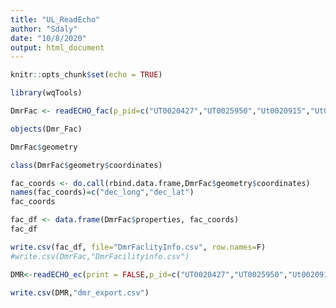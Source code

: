 ```yaml
---
title: "UL_ReadEcho"
author: "Sdaly"
date: "10/8/2020"
output: html_document
---
```


```r
knitr::opts_chunk$set(echo = TRUE)
```

```r
library(wqTools)
```


```r
DmrFac <- readECHO_fac(p_pid=c("UT0020427","UT0025950","Ut0020915","Ut0021717","UT0020249","UT0026000","UT0025321","UT0020109","UT0020834","UT0023639","ut0000361","ut0025283","UT0024422","UT0000612","UT0025097","UT0025623","UT0025518"))
```

```r
objects(Dmr_Fac)
```

```r
DmrFac$geometry
```

```r
class(DmrFac$geometry$coordinates)
```


```r
fac_coords <- do.call(rbind.data.frame,DmrFac$geometry$coordinates)
names(fac_coords)=c("dec_long","dec_lat")
fac_coords
```


```r
fac_df <- data.frame(DmrFac$properties, fac_coords)
fac_df
```

```r
write.csv(fac_df, file="DmrFaclityInfo.csv", row.names=F)
#write.csv(DmrFac,"DmrFacilityinfo.csv")
```



```r
DMR<-readECHO_ec(print = FALSE,p_id=c("UT0020427","UT0025950","Ut0020915","Ut0021717","UT0020249","UT0026000","UT0025321","UT0020109","UT0020834","UT0023639","ut0000361","ut0025283","UT0024422","UT0000612","UT0025097","UT0025623","UT0025518"),start_date="01/01/2000",end_date="02/10/2021")

write.csv(DMR,"dmr_export.csv")
```

